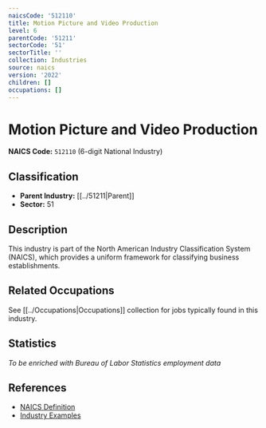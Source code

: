 ```yaml
---
naicsCode: '512110'
title: Motion Picture and Video Production
level: 6
parentCode: '51211'
sectorCode: '51'
sectorTitle: ''
collection: Industries
source: naics
version: '2022'
children: []
occupations: []
---
```

# Motion Picture and Video Production

**NAICS Code:** `512110` (6-digit National Industry)

## Classification

- **Parent Industry:** [[../51211|Parent]]
- **Sector:** 51

## Description

This industry is part of the North American Industry Classification System (NAICS), which provides a uniform framework for classifying business establishments.

## Related Occupations

See [[../Occupations|Occupations]] collection for jobs typically found in this industry.

## Statistics

*To be enriched with Bureau of Labor Statistics employment data*

## References

- [NAICS Definition](https://www.census.gov/naics/)
- [Industry Examples](https://www.census.gov/naics/2022NAICS/)
